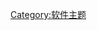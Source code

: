 {{tasks
|requests=
|assess=
|category=
|cleanup=<!--清理-->
|copyedit=<!--审核校对-->
|disambiguation=<!--消歧义-->
|expand=<!--扩充-->
|fac=
|far=
|gan=
|gar=
|geocoord=
|infobox=<!--信息框-->
|maintain=
|map=
|merge=<!--合并页面-->
|npov=<!--中立的观点-->
|orphan=
|photo=
|split=
|stubs=<!--小作品-->
|update=<!--更新-->
|verify=
|wikify=<!--维基化-->
|other=
}}

<noinclude> 
[[Category:软件主题|Category:软件主题]]
</noinclude>